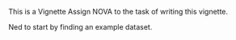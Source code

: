 This is a Vignette
Assign NOVA to the task of writing this vignette.

Ned to start by finding an example dataset.
